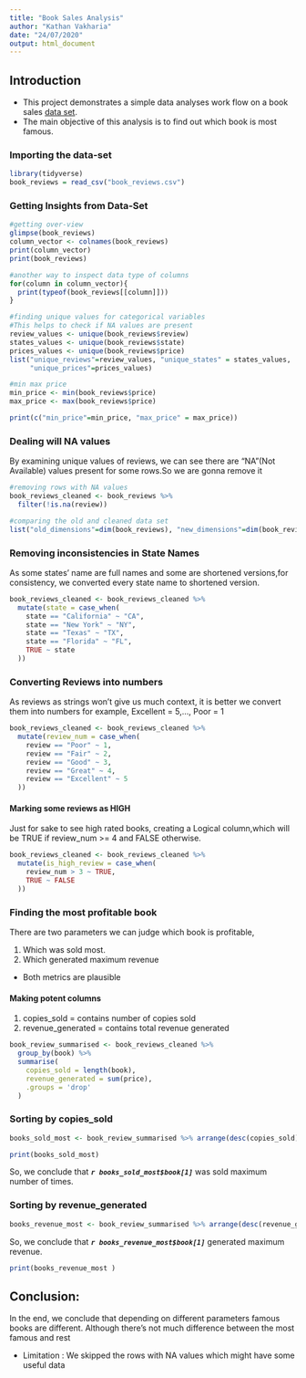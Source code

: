 ```yaml
---
title: "Book Sales Analysis"
author: "Kathan Vakharia"
date: "24/07/2020"
output: html_document
---
```

## Introduction
* This project demonstrates a simple data analyses work flow on a book 
sales [data set](https://data.world/dataquest/book-reviews).
* The main objective of this analysis is to find out which book is most famous.

### Importing the data-set
```r
library(tidyverse)
book_reviews = read_csv("book_reviews.csv")
```

### Getting Insights from Data-Set
```r
#getting over-view 
glimpse(book_reviews) 
column_vector <- colnames(book_reviews)
print(column_vector)
print(book_reviews)
```

```r
#another way to inspect data type of columns
for(column in column_vector){
  print(typeof(book_reviews[[column]]))
}
```
```r
#finding unique values for categorical variables
#This helps to check if NA values are present
review_values <- unique(book_reviews$review)
states_values <- unique(book_reviews$state)
prices_values <- unique(book_reviews$price)
list("unique_reviews"=review_values, "unique_states" = states_values,
     "unique_prices"=prices_values)
```
```r
#min max price
min_price <- min(book_reviews$price)
max_price <- max(book_reviews$price)

print(c("min_price"=min_price, "max_price" = max_price))

```

### Dealing will NA values
By examining unique values of reviews, we can see there are "NA"(Not Available) values present for some rows.So we are gonna remove it
```r
#removing rows with NA values
book_reviews_cleaned <- book_reviews %>%
  filter(!is.na(review))

#comparing the old and cleaned data set
list("old_dimensions"=dim(book_reviews), "new_dimensions"=dim(book_reviews_cleaned))

```
### Removing inconsistencies in State Names
As some states' name are full names and some are shortened versions,for consistency, we converted every state name to shortened version.
```r
book_reviews_cleaned <- book_reviews_cleaned %>%
  mutate(state = case_when(
    state == "California" ~ "CA",
    state == "New York" ~ "NY",
    state == "Texas" ~ "TX",
    state == "Florida" ~ "FL",
    TRUE ~ state
  ))
```
### Converting Reviews into numbers
As reviews as strings won't give us much context, it is better we convert them into numbers for example, Excellent = 5,..., Poor = 1
```r
book_reviews_cleaned <- book_reviews_cleaned %>%
  mutate(review_num = case_when(
    review == "Poor" ~ 1,
    review == "Fair" ~ 2,
    review == "Good" ~ 3,
    review == "Great" ~ 4,
    review == "Excellent" ~ 5
  ))
```

#### Marking some reviews as HIGH
Just for sake to see high rated books, creating a Logical column,which will
be TRUE if review_num >= 4 and FALSE otherwise.

```r
book_reviews_cleaned <- book_reviews_cleaned %>%
  mutate(is_high_review = case_when(
    review_num > 3 ~ TRUE,
    TRUE ~ FALSE
  ))
```

### Finding the most profitable book
There are two parameters we can judge which book is profitable,

 1. Which was sold most.
 2. Which generated maximum revenue 
 *  Both metrics are plausible

#### Making potent columns

1. copies_sold = contains number of copies sold
2. revenue_generated = contains total revenue generated

```r
book_review_summarised <- book_reviews_cleaned %>%
  group_by(book) %>%
  summarise(
    copies_sold = length(book),
    revenue_generated = sum(price),
    .groups = 'drop'
  )
```

### Sorting by copies_sold
```r
books_sold_most <- book_review_summarised %>% arrange(desc(copies_sold))
```

```r
print(books_sold_most)
```
So, we conclude that <strong> _`r books_sold_most$book[1]`_</strong>   was sold maximum number of times.

### Sorting by revenue_generated
```r
books_revenue_most <- book_review_summarised %>% arrange(desc(revenue_generated))
```
So, we conclude that  <b>_`r books_revenue_most$book[1]`_</b>  generated maximum revenue.

```r
print(books_revenue_most )
```

## Conclusion:
In the end, we conclude that depending on different parameters famous books are different. Although there's not much difference between the most famous and rest

* Limitation : We skipped the rows with NA values which might have some useful data






















